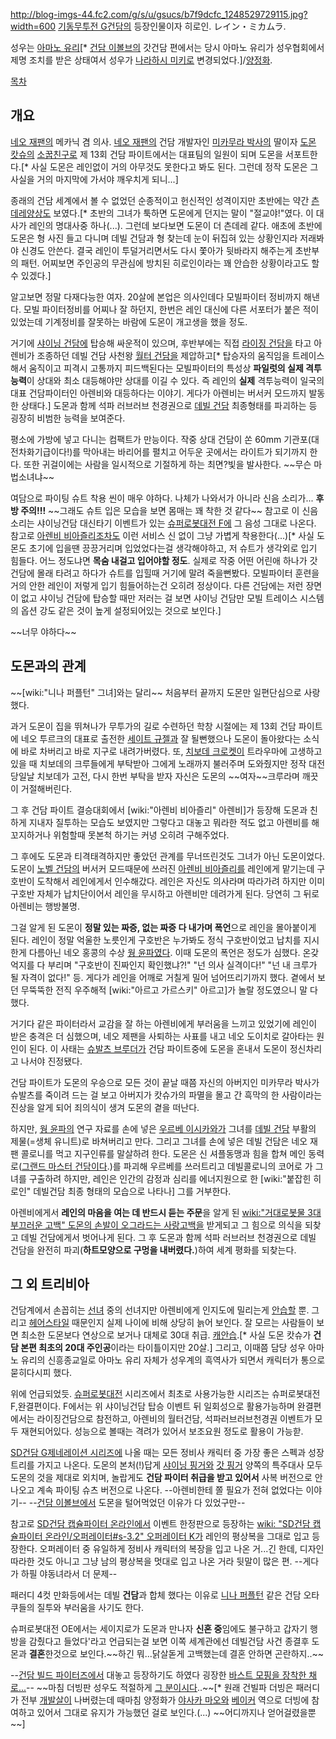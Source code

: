 http://blog-imgs-44.fc2.com/g/s/u/gsucs/b7f9dcfc_1248529729115.jpg?width=600
[[기동무투전 G건담]]의 등장인물이자 히로인. レイン・ミカムラ.

성우는 [[아마노 유리]][* [[건담 이볼브]]의 갓건담 편에서는 당시 아마노 유리가 성우협회에서 제명 조치를 받은 상태여서 성우가 [[나라하시 미키]]로 변경되었다.]/[[양정화]].

[[목차]]

== 개요 ==
[[네오 재팬]]의 메카닉 겸 의사. [[네오 재팬]]의 건담 개발자인 [[미카무라 박사]]의 딸이자 [[도몬 캇슈]]의 [[소꿉친구]]로 제 13회 건담 파이트에서는 대표팀의 일원이 되며 도몬을 서포트한다.[* 사실 도몬은 레인없이 거의 아무것도 못한다고 봐도 된다. 그런데 정작 도몬은 그 사실을 거의 마지막에 가서야 깨우치게 되니...] 

종래의 건담 세계에서 볼 수 없었던 순종적이고 헌신적인 성격이지만 초반에는 약간 [[츤데레]]양상도 보였다.[* 초반의 그녀가 툭하면 도몬에게 던지는 말이 "절교야!"였다. 이 대사가 레인의 명대사중 하나(...). 그런데 보다보면 도몬이 더 츤데레 같다. 애초에 초반에 도몬은 형 사진 들고 다니며 데빌 건담과 형 찾는데 눈이 뒤집혀 있는 상황인지라 저래봐야 신경도 안쓴다. 결국 레인이 투덜거리면서도 다시 쫓아가 뒷바라지 해주는게 초반부의 패턴. 어찌보면 주인공의 무관심에 방치된 히로인이라는 꽤 안습한 상황이라고도 할 수 있겠다.]

알고보면 정말 다재다능한 여자. 20살에 본업은 의사인데다 모빌파이터 정비까지 해낸다. 모빌 파이터정비를 어찌나 잘 하던지, 한번은 레인 대신에 다른 서포터가 붙은 적이 있었는데 기계정비를 잘못하는 바람에 도몬이 개고생을 했을 정도.

거기에 [[샤이닝 건담]]에 탑승해 싸운적이 있으며, 후반부에는 직접 [[라이징 건담]]을 타고 아렌비가 조종하던 데빌 건담 사천왕 [[월터 건담]]을 제압하고[* 탑승자의 움직임을 트레이스해서 움직이고 피격시 고통까지 피드백된다는 모빌파이터의 특성상 '''파일럿의 실제 격투능력'''이 상대와 최소 대등해야만 상대를 이길 수 있다. 즉 레인의 '''실제''' 격투능력이 일국의 대표 건담파이터인 아렌비와 대등하다는 이야기. 게다가 아렌비는 버서커 모드까지 발동한 상태다.] 도몬과 함께 석파 러브러브 천경권으로 [[데빌 건담]] 최종형태를 파괴하는 등 굉장히 비범한 능력을 보여준다.

평소에 가방에 넣고 다니는 컴팩트가 만능이다. 작중 상대 건담이 쏜 60mm 기관포(대전차화기급이다!)를 막아내는 바리어를 펼치고 어두운 곳에서는 라이트가 되기까지 한다. 또한 귀걸이에는 사람을 일시적으로 기절하게 하는 최면?빛을 발사한다. ~~무슨 마법소녀냐~~

여담으로 파이팅 슈트 착용 씬이 매우 야하다. 나체가 나와서가 아니라 신음 소리가... '''후방 주의!!!''' ~~그래도 슈트 입은 모습을 보면 몸매는 꽤 착한 것 같다~~ 참고로 이 신음소리는 샤이닝건담 대신타기 이벤트가 있는 [[슈퍼로봇대전 F]]에 그 음성 그대로 나온다. 참고로 [[아렌비 비아즐리]]조차도 이런 서비스 신 없이 그냥 가볍게 착용한다(...)[* 사실 도몬도 초기에 입을땐 끙끙거리며 입었었다는걸 생각해야하고, 저 슈트가 생각외로 입기 힘들다. 어느 정도냐면 '''목숨 내걸고 입어야할 정도'''. 실제로 작중 어떤 어린애 하나가 갓건담에 몰래 타려고 하다가 슈트를 입힐때 거기에 말려 죽을뻔봤다. 모빌파이터 훈련을 거의 안한 레인이 저렇게 입기 힘들어하는건 오히려 정상이다. 다른 건담에는 저런 장면이 없고 샤이닝 건담에 탑승할 때만 저러는 걸 보면 샤이닝 건담만 모빌 트레이스 시스템의 옵션 강도 같은 것이 높게 설정되어있는 것으로 보인다.]

{{{#!html
<iframe width="640" height="360" src="//www.youtube.com/embed/WVt2sK3LdIk?feature=player_detailpage" frameborder="0" allowfullscreen></iframe>
}}} 

~~너무 야하다~~

== 도몬과의 관계 ==
~~[wiki:"니나 퍼플턴" 그녀]와는 달리~~ 처음부터 끝까지 도몬만 일편단심으로 사랑했다.

과거 도몬이 집을 뛰쳐나가 무투가의 길로 수련하던 학창 시절에는 제 13회 건담 파이트에 네오 투르크의 대표로 출전한 [[세이트 규젤]]과 잘 될뻔했으나 도몬이 돌아왔다는 소식에 바로 차버리고 바로 지구로 내려가버렸다. 또, [[치보데 크로켓]]이 트라우마에 고생하고 있을 때 치보데의 크루들에게 부탁받아 그에게 노래까지 불러주며 도와줬지만 정작 대전 당일날 치보데가 고전, 다시 한번 부탁을 받자 자신은 도몬의 ~~여자~~크루라며 깨끗이 거절해버린다.

그 후 건담 파이트 결승대회에서 [wiki:"아렌비 비아즐리" 아렌비]가 등장해 도몬과 친하게 지내자 질투하는 모습도 보였지만 그렇다고 대놓고 뭐라한 적도 없고 아렌비를 해꼬지하거나 위험할때 못본척 하기는 커녕 오히려 구해주었다.

그 후에도 도몬과 티격태격하지만 좋았던 관계를 무너뜨린것도 그녀가 아닌 도몬이었다. 도몬이 [[노벨 건담]]의 버서커 모드때문에 쓰러진 [[아렌비 비아즐리]]를 레인에게 맡기는데 구호반이 도착해서 레인에게서 인수해갔다. 레인은 자신도 의사라며 따라가려 하지만 이미 구호반 자체가 납치단이어서 레인을 무시하고 아렌비만 데려가게 된다. 당연히 그 뒤로 아렌비는 행방불명.

그걸 알게 된 도몬이 '''정말 있는 짜증, 없는 짜증 다 내가며 폭언'''으로 레인을 몰아붙이게 된다. 레인이 정말 억울한 노릇인게 구호반은 누가봐도 정식 구호반이었고 납치를 지시한게 다름아닌 네오 홍콩의 수상 [[웡 윤파]]였다. 이때 도몬의 폭언은 정도가 심했다. 온갖 억지를 다 부리며 "구호반이 진짜인지 확인했냐?!" "넌 의사 실격이다!" "넌 내 크루가 될 자격이 없다!" 등. 게다가 레인을 어깨로 거칠게 밀어 넘어뜨리기까지 했다. 곁에서 보던 무뚝뚝한 전직 우주해적 [wiki:"아르고 가르스키" 아르고]가 놀랄 정도였으니 말 다했다. 

거기다 같은 파이터라서 교감을 잘 하는 아렌비에게 부러움을 느끼고 있었기에 레인이 받은 충격은 더 심했으며, 네오 제팬을 사퇴하는 사표를 내고 네오 도이치로 갈아타는 원인이 된다. 이 사태는 [[슈발츠 브루더]]가 건담 파이트중에 도몬을 혼내서 도몬이 정신차리고 나서야 진정됐다.

건담 파이트가 도몬의 우승으로 모든 것이 끝날 때쯤 자신의 아버지인 미카무라 박사가 슈발츠를 죽이려 드는 걸 보고 아버지가 캇슈가의 파멸을 몰고 간 흑막의 한 사람이라는 진상을 알게 되어 죄의식이 생겨 도몬의 곁을 떠난다.

하지만, [[웡 윤파]]의 연구 자료를 손에 넣은 [[우르베 이시카와]]가 그녀를 [[데빌 건담]] 부활의 제물(=생체 유니트)로 바쳐버리고 만다. 그리고 그녀를 손에 넣은 데빌 건담은 네오 재팬 콜로니를 먹고 지구인류를 말살하려 한다. 도몬은 신 셔플동맹과 힘을 합쳐 메인 동력로([[그랜드 마스터 건담]]이다.)를 파괴해 우르베를 쓰러트리고 데빌콜로니의 코어로 가 그녀를 구출하려 하지만, 레인은 인간의 감정과 심리를 에너지원으로 한 [wiki:"붙잡힌 히로인" 데빌건담 최종 형태의 모습으로 나타나] 그를 거부한다. 

아렌비에게서 '''레인의 마음을 여는 데 반드시 듣는 주문'''을 알게 된 [[wiki:"거대로봇물 3대 부끄러운 고백" 도몬의 손발이 오그라드는 사랑고백]]을 받게되고 그 힘으로 의식을 되찾고 데빌 건담에게서 벗어나게 된다. 그 후 도몬과 함께 석파 러브러브 천경권으로 데빌 건담을 완전히 파괴('''하트모양으로 구멍을 내버렸다.''')하여 세계 평화를 되찾는다.

== 그 외 트리비아 ==
건담계에서 손꼽히는 [[선녀]] 중의 선녀지만 아렌비에게 인지도에 밀리는게 [[안습]]할 뿐. 그리고 [[헤어스타일]] 때문인지 실제 나이에 비해 상당히 늙어 보인다. 잘 모르는 사람들이 보면 최소한 도몬보다 연상으로 보거나 대체로 30대 취급. [[캐안습]].[* 사실 도몬 캇슈가 '''건담 본편 최초의 20대 주인공'''이라는 타이틀이지만 20살.] 그리고, 이때쯤 담당 성우 아마노 유리의 신흥종교일로 아마노 유리 자체가 성우계의 흑역사가 되면서 캐릭터가 통으로 묻히다시피 했다.

위에 언급되었듯. [[슈퍼로봇대전]] 시리즈에서 최초로 사용가능한 시리즈는 슈퍼로봇대전 F,완결편이다. F에서는 위 샤이닝건담 탑승 이벤트 뒤 일회성으로 활용가능하며 완결편에서는 라이징건담으로 참전하고, 아렌비의 월터건담, 석파러브러브천경권 이벤트가 모두 재현되어있다. 성능으로 볼때는 격려가 있어서 보조요원 정도로 활용이 가능핟.

[[SD건담 G제네레이션 시리즈]]에 나올 때는 모든 정비사 캐릭터 중 가장 좋은 스펙과 성장트리를 가지고 나온다. 도몬의 본처(!)답게 [[샤이닝 핑거]]와 [[갓 핑거]] 양쪽의 특주대사 모두 도몬의 것을 제대로 외치며, 놀랍게도 '''건담 파이터 취급을 받고 있어서''' 사복 버전으로 안 나오고 계속 파이팅 슈츠 버전으로 나온다. --아렌비한테 쫄 필요가 전혀 없었다는 이야기-- --[[건담 이볼브]]에서 도몬을 털어먹었던 이유가 다 있었구만--

참고로 [[SD건담 캡슐파이터 온라인]]에서 이벤트 한정판으로 등장하는 [[wiki: "SD건담 캡슐파이터 온라인/오퍼레이터#s-3.2" 오퍼레이터 K]]가 레인의 평상복을 그대로 입고 등장한다. 오퍼레이터 중 유일하게 정비사 캐릭터의 복장을 입고 나온 거...긴 한데, 디자인 따라한 것도 아니고 그냥 남의 평상복을 멋대로 입고 나온 거라 뒷말이 많은 편. --게다가 하필 야동녀라서 더 문제--

패러디 4컷 만화등에서는 데빌 '''건담'''과 합체 했다는 이유로 [[니나 퍼플턴]] 같은 건담 오타쿠들의 질투와 부러움을 사기도 한다. 

슈퍼로봇대전 OE에서는 세이지로가 도몬과 만나자 '''신혼 중'''임에도 불구하고 갑자기 행방을 감췄다고 들었다'라고 언급되는걸 보면 이쪽 세계관에선 데빌건담 사건 종결후 도몬과 '''결혼'''한것으로 보인다.~~하긴 뭐...닭살돋게 고백했는데 결혼 안하면 곤란하지..~~

--[[건담 빌드 파이터즈]]에서 대놓고 등장하기도 하였다 굉장한 [[바스트 모핑]][http://i1.ruliweb.daumcdn.net/uf/image/U01/ruliweb/5326EC864908480034 을 장착한 채로...]-- ~~마침 더빙판 성우도 적절하게 [[양정화(성우)|그 분]]이시다..~~[* 원래 건빌파 더빙은 패러디가 전부 [[개발살]]이 나버렸는데 때마침 양정화가 [[야사카 마오]]와 [[베이커]] 역으로 더빙에 참여하고 있어서 그대로 유지가 가능했던 걸로 보인다.(...) ~~어디까지나 얻어걸렸을뿐~~]
